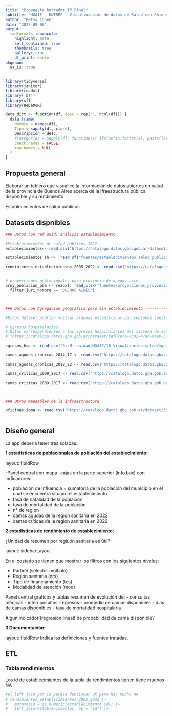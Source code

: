 ---
title: "Propuesta borrador TP Final"
subtitle: "MGAIE - UNTREF - Visualiuzación de datos de Salud con Shinny"
author: "Betsy Cohen"
date: "2023-09-06"
output:
  rmdformats::downcute:
    highlight: kate
    self_contained: true
    thumbnails: true
    gallery: true
    df_print: kable
pkgdown:
  as_is: true  
---

```{r, setup, include=FALSE}
library(tidyverse)
library(janitor)
library(readxl)
library('DT')
library(sf)
library(ReDaMoR)

data_dict <- function(df, desc = rep("", ncol(df))) {
  data.frame(
    Nombre = names(df),
    Tipo = sapply(df, class),
    Descripción = desc,
    #Categorias = sapply(df, function(x) ifelse(is.factor(x), paste(levels(x), collapse = ", "), NA)),
    check.names = FALSE,
    row.names = NULL
  )
}

```


## Propuesta general

Elaborar un tablero que visualice la información de datos abiertos en salud de la provincia de Buenos Aires acerca de la ifraestructura pública disponible y su rendimiento.


Establecimientos de salud públicos

## Datasets dispnibles

```{r, warning=FALSE}

### Datos con ref unid. analisis establecimiento

#Establecimientos de salud públicos 2022.
establecimientos<- read.csv("https://catalogo.datos.gba.gob.ar/dataset/91743f68-bc82-4475-baca-7d5d6908eee8/resource/c2d51824-c61d-4374-a014-cca5b76b082a/download/establecimientos-salud-publicos.csv", sep = ";") 

establecimientos_sh <-  read_sf("fuentes/establecimientos_salud_publicos/Establecimientos_salud_publicos_alta_al20220721.shp")

rendimientos_establecimientos_2005_2022 <- read.csv("https://catalogo.datos.gba.gob.ar/dataset/219d6b32-2e34-40cb-913d-b05c47cab75f/resource/8c3130cb-61ad-4014-b829-503b214ba3c0/download/rendimientos-hospitalarios_2005-2022.csv")


# proyecciones poblacionales para provincia de buenos aires
proy_poblacion_pba <- readxl::read_xlsx("fuentes/proyecciones_provincia_sexo_edad.xlsx") |> 
  filter(juri_nombre == 'BUENOS AIRES') 



### Datos con Agregación geográfica pero sin establecimiento --------------------------------------------------

#Estos dataset podrían mostrar algunas estadísticas por regiones sanitarias (funcionaría como clave elemento común a todos)

# Egresos hospitalarios
# Datos correspondientes a los egresos hospitalarios del sistema de salud provincial
# "https://catalogo.datos.gba.gob.ar/dataset/baf07a7a-8cd2-47ad-bae0-52c6f3b45bb7/resource/af100ed1-8030-4543-9582-7233f5f68548/download/egresos_2016-2020.rar"

egresos_hsp <- read.csv("G:/Mi unidad/MGAIE/18.Visualizacion salud/mgaie_salud/Planificacion TP final/fuentes/egresos_2016-2020.csv", sep=";")

camas_agudas_cronicas_2014_17 <- read.csv("https://catalogo.datos.gba.gob.ar/dataset/338be580-5f9c-443a-aeb5-86c533ae5bfe/resource/6f3f60d3-699d-43fd-b2c4-09072c97c162/download/camas-agudas-cronicas.csv")

camas_agudas_cronicas_2018_22 <- read.csv("https://catalogo.datos.gba.gob.ar/dataset/338be580-5f9c-443a-aeb5-86c533ae5bfe/resource/57f969ad-d252-4f46-a429-a9414533a3db/download/camas-agudas-cronicas-establecimiento_2018-2022.xlsx")

camas_criticas_2009_2017 <- read.csv("https://catalogo.datos.gba.gob.ar/dataset/b60257fb-a914-4a27-a54c-6f2a91b3154d/resource/72b62bd4-aef0-4a05-a67d-c4b92d07e660/download/camas-criticas.csv")

camas_criticas_2009_2017 <- read.csv("https://catalogo.datos.gba.gob.ar/dataset/b60257fb-a914-4a27-a54c-6f2a91b3154d/resource/72b62bd4-aef0-4a05-a67d-c4b92d07e660/download/camas-criticas.csv")



### Otros mapeables de la infraestructura

oficinas_ioma <- read.csv("https://catalogo.datos.gba.gob.ar/dataset/3fffcf9e-e8df-49a3-b8cd-a4cce2425d50/resource/95b5670b-df27-4a8b-a3af-1ed8f64cf056/download/oficinas-de-atencion-ioma.csv") 



```

## Diseño general

La app debería tener tres solapas:

**1 estadisticas de poblacionales de población del establecimiento:**

layout: fluidRow

-Panel central con mapa 
-cajas en la parte superior (info box) con indicadores:

- población de influencia = sumatoria de la población del municipio en el cual se encuentra situado el establecimiento
- tasa de natalidad de la población
- tasa de mortalidad de la población
- n° de region
- camas agudas de la region sanitaria en 2022
- camas críticas de la region sanitaria en 2022

**2 estadisticas de rendimiento de establecimiento:**

¿Unidad de resumen por regiuón sanitaria es útil?

layout: sidebarLayout

En el costado se tienen que mostrar los filtros con los siguientes niveles:

- Partido (selector múltiple)
- Región sanitaria (nrs)
- Tipo de financiamiento (tes)
- Modalidad de atención (mod)

Panel central graficos  y tablas resumen de evolución de:
- consultas médicas
- interconsultas
- egresos
- promedio de camas disponinles
- dias de camas disponibles
- tasa de mortalidad hospitalaria

Algun indicador (regresión lineal) de probabilidad de cama disponible?

**3 Documentación:**

layout: fluidRow
Indica las definiciones y fuentes tratadas.

## ETL

### Tabla rendimientos

Los id de establecimientos de la tabla de rendimientos tienen tiene muchos NA


```{r}

#el left join por id parece funcionar ok pero hay mucho NA
# rendimientos_establecimientos_2005_2022 |> 
#   mutate(id = as.numeric(establecimiento_id)) |> 
#   left_join(establecimientos, by = "id") |> 
  
  
```


